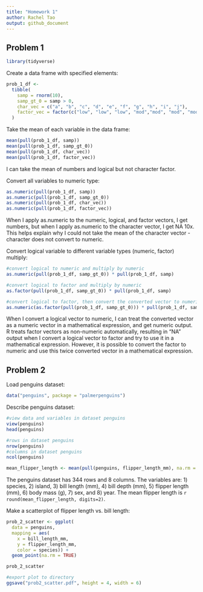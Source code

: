 ```yaml
---
title: "Homework 1"
author: Rachel Tao
output: github_document
---
```


## Problem 1

```r
library(tidyverse)
```

Create a data frame with specified elements:

```r
prob_1_df <- 
  tibble(
    samp = rnorm(10),
    samp_gt_0 = samp > 0,
    char_vec = c("a", "b", "c", "d", "e", "f", "g", "h", "i", "j"),
    factor_vec = factor(c("low", "low", "low", "mod","mod", "mod", "mod", "high", "high", "high"))
  )
```

Take the mean of each variable in the data frame:

```r
mean(pull(prob_1_df, samp))
mean(pull(prob_1_df, samp_gt_0))
mean(pull(prob_1_df, char_vec))
mean(pull(prob_1_df, factor_vec))
```

I can take the mean of numbers and logical but not character factor.

Convert all variables to numeric type:

```r
as.numeric(pull(prob_1_df, samp))
as.numeric(pull(prob_1_df, samp_gt_0))
as.numeric(pull(prob_1_df, char_vec))
as.numeric(pull(prob_1_df, factor_vec))
```

When I apply as.numeric to the numeric, logical, and factor vectors, I get 
numbers, but when I apply as.numeric to the character vector, I get NA 10x. This
helps explain why I could not take the mean of the character vector - character 
does not convert to numeric.

Convert logical variable to different variable types (numeric, factor) multiply:

```r
#convert logical to numeric and multiply by numeric
as.numeric(pull(prob_1_df, samp_gt_0)) * pull(prob_1_df, samp)

#convert logical to factor and multiply by numeric
as.factor(pull(prob_1_df, samp_gt_0)) * pull(prob_1_df, samp)

#convert logical to factor, then convert the converted vector to numeric, multiply by numeric
as.numeric(as.factor(pull(prob_1_df, samp_gt_0))) * pull(prob_1_df, samp)
```

When I convert a logical vector to numeric, I can treat the converted vector as 
a numeric vector in a mathematical expression, and get numeric output. R treats factor 
vectors as non-numeric automatically, resulting in "NA" output when I convert a logical 
vector to factor and try to use it in a mathematical expression. However, it is 
possible to convert the factor to numeric and use this twice converted vector 
in a mathematical expression.

## Problem 2

Load penguins dataset:

```r
data("penguins", package = "palmerpenguins")
```

Describe penguins dataset:

```r

#view data and variables in dataset penguins
view(penguins)
head(penguins)

#rows in dataset penguins
nrow(penguins)
#columns in dataset penguins
ncol(penguins)

mean_flipper_length <- mean(pull(penguins, flipper_length_mm), na.rm = TRUE)
```

The penguins dataset has 344 rows and 8 columns. The variables are: 1) species, 2) island, 3) bill length (mm), 4) bill depth (mm), 5) flipper length (mm), 6) body mass (g), 7) sex, and 8) year. The mean flipper length is `r round(mean_flipper_length, digits=2)`.

Make a scatterplot of flipper length vs. bill length:

```r
prob_2_scatter <- ggplot(
  data = penguins, 
  mapping = aes(
    x = bill_length_mm, 
    y = flipper_length_mm, 
    color = species)) + 
  geom_point(na.rm = TRUE)

prob_2_scatter

#export plot to directory
ggsave("prob2_scatter.pdf", height = 4, width = 6)
```
